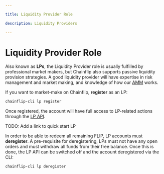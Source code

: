 ```yaml
---

title: Liquidity Provider Role

description: Liquidity Providers

---
```


# Liquidity Provider Role

Also known as **LPs**, the Liquidity Provider role is usually fulfilled by professional market makers, but Chainflip also supports passive liquidity provision strategies. A good liquidity provider will have expertise in risk management and market making, and knowledge of how our [AMM](/concepts/swaps-amm/just-in-time-amm-protocol) works.

If you want to market-make on Chainflip, **register** as an LP:

```bash copy
chainflip-cli lp register
```

Once registered, the account will have full access to LP-related actions through the [LP API](/pages/integration/liqduidity-provision/lp-api).

TODO: Add a link to quick start LP

In order to be able to redeem all remaining FLIP, LP accounts must **deregister**. A pre-requisite for deregistering, LPs must not have any open orders and must withdraw all funds from their free balance. Once this is done, the LP API can be switched off and the account deregistered via the CLI:

```bash copy
chainflip-cli lp deregister
```